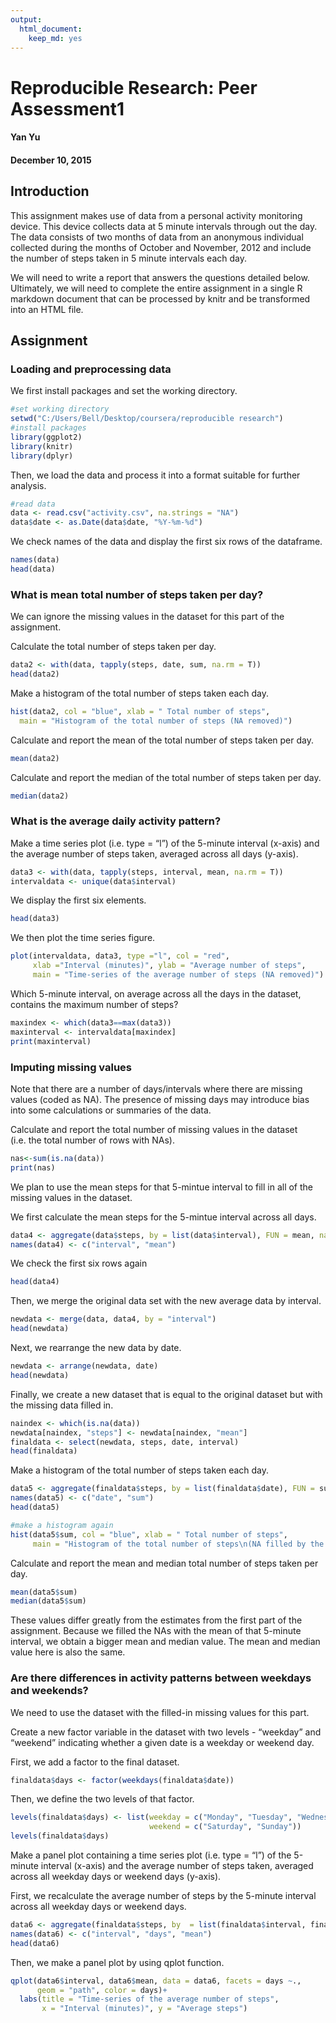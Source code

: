 ```yaml
---
output: 
  html_document: 
    keep_md: yes
---
```


# Reproducible Research: Peer Assessment1
#### Yan Yu
#### December 10, 2015

## Introduction
This assignment makes use of data from a personal activity monitoring device. This device collects data at 5 minute intervals through out the day. The data consists of two months of data from an anonymous individual collected during the months of October and November, 2012 and include the number of steps taken in 5 minute intervals each day.

We will need to write a report that answers the questions detailed below. Ultimately, we will need to complete the entire assignment in a single R markdown document that can be processed by knitr and be transformed into an HTML file.

## Assignment
### Loading and preprocessing data

We first install packages and set the working directory.
```r
#set working directory
setwd("C:/Users/Bell/Desktop/coursera/reproducible research")
#install packages
library(ggplot2)
library(knitr)
library(dplyr)
```

Then, we load the data and process it into a format suitable for further analysis.
```r
#read data
data <- read.csv("activity.csv", na.strings = "NA")
data$date <- as.Date(data$date, "%Y-%m-%d")
```

We check names of the data and display the first six rows of the dataframe.
```r
names(data)
head(data)
```

### What is mean total number of steps taken per day?
We can ignore the missing values in the dataset for this part of the assignment.

Calculate the total number of steps taken per day.  
```r
data2 <- with(data, tapply(steps, date, sum, na.rm = T))
head(data2)
```

Make a histogram of the total number of steps taken each day.
```r
hist(data2, col = "blue", xlab = " Total number of steps",
  main = "Histogram of the total number of steps (NA removed)")
```

Calculate and report the mean of the total number of steps taken per day.
```r
mean(data2)
```

Calculate and report the median of the total number of steps taken per day.
```r
median(data2)
```

### What is the average daily activity pattern?

Make a time series plot (i.e. type = "l") of the 5-minute interval (x-axis) and the average number of steps taken, averaged across all days (y-axis).
```r
data3 <- with(data, tapply(steps, interval, mean, na.rm = T))
intervaldata <- unique(data$interval)
```

We display the first six elements.
```r
head(data3)
```

We then plot the time series figure.
```r
plot(intervaldata, data3, type ="l", col = "red", 
     xlab ="Interval (minutes)", ylab = "Average number of steps",
     main = "Time-series of the average number of steps (NA removed)")
```

Which 5-minute interval, on average across all the days in the dataset, contains the maximum number of steps?
```r
maxindex <- which(data3==max(data3))
maxinterval <- intervaldata[maxindex]
print(maxinterval)
```

### Imputing missing values
Note that there are a number of days/intervals where there are missing values (coded as NA). The presence of missing days may introduce bias into some calculations or summaries of the data.

Calculate and report the total number of missing values in the dataset (i.e. the total number of rows with NAs).
```r
nas<-sum(is.na(data))
print(nas)
```

We plan to use the mean steps for that 5-mintue interval to fill in all of the missing values in the dataset.

  We first calculate the mean steps for the 5-mintue interval across all days.
```r
data4 <- aggregate(data$steps, by = list(data$interval), FUN = mean, na.rm = T)
names(data4) <- c("interval", "mean")
```
  
  We check the first six rows again
```r
head(data4)
```
  
  Then, we merge the original data set with the new average data by interval.
```r
newdata <- merge(data, data4, by = "interval")
head(newdata)
```
  
  Next, we rearrange the new data by date.
```r
newdata <- arrange(newdata, date)
head(newdata)
```

Finally, we create a new dataset that is equal to the original dataset but with the missing data filled in.
```r
naindex <- which(is.na(data))
newdata[naindex, "steps"] <- newdata[naindex, "mean"]
finaldata <- select(newdata, steps, date, interval)
head(finaldata)
```

Make a histogram of the total number of steps taken each day.
```r
data5 <- aggregate(finaldata$steps, by = list(finaldata$date), FUN = sum)
names(data5) <- c("date", "sum")
head(data5)
```
```r
#make a histogram again
hist(data5$sum, col = "blue", xlab = " Total number of steps",
     main = "Histogram of the total number of steps\n(NA filled by the mean of 5-min interval)")
```

Calculate and report the mean and median total number of steps taken per day. 
```r
mean(data5$sum)
median(data5$sum)
```

These values differ greatly from the estimates from the first part of the assignment. Because we filled the NAs with the mean of that 5-minute interval, we obtain a bigger mean and median value. The mean and median value here is also the same.

### Are there differences in activity patterns between weekdays and weekends?

We need to use the dataset with the filled-in missing values for this part.

Create a new factor variable in the dataset with two levels - "weekday" and "weekend" indicating whether a given date is a weekday or weekend day.

  First, we add a factor to the final dataset.
```r
finaldata$days <- factor(weekdays(finaldata$date))
```
  
  Then, we define the two levels of that factor.
```r
levels(finaldata$days) <- list(weekday = c("Monday", "Tuesday", "Wednesdy", "Thursday", "Friday"),
                               weekend = c("Saturday", "Sunday"))
levels(finaldata$days)
```

Make a panel plot containing a time series plot (i.e. type = "l") of the 5-minute interval (x-axis) and the average number of steps taken, averaged across all weekday days or weekend days (y-axis). 

  First, we recalculate the average number of steps by the 5-minute interval across all weekday days or weekend days.
```r
data6 <- aggregate(finaldata$steps, by  = list(finaldata$interval, finaldata$days), FUN=mean)
names(data6) <- c("interval", "days", "mean")
head(data6)
```

  Then, we make a panel plot by using qplot function.
```r
qplot(data6$interval, data6$mean, data = data6, facets = days ~., 
      geom = "path", color = days)+
  labs(title = "Time-series of the average number of steps",
       x = "Interval (minutes)", y = "Average steps")
```


  


  




